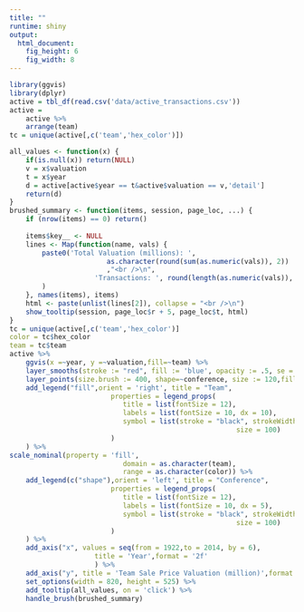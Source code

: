 ```yaml
---
title: ""
runtime: shiny
output:
  html_document:
    fig_height: 6
    fig_width: 8
---
```


```r
library(ggvis)
library(dplyr)
active = tbl_df(read.csv('data/active_transactions.csv'))
active = 
	active %>% 
	arrange(team)
tc = unique(active[,c('team','hex_color')])
```

```r
all_values <- function(x) {
	if(is.null(x)) return(NULL)
	v = x$valuation
	t = x$year
	d = active[active$year == t&active$valuation == v,'detail']
	return(d)
}
brushed_summary <- function(items, session, page_loc, ...) {
	if (nrow(items) == 0) return()
	
	items$key__ <- NULL
	lines <- Map(function(name, vals) {
		paste0('Total Valuation (millions): ',
					 	as.character(round(sum(as.numeric(vals)), 2))
					 	,"<br />\n",
					 'Transactions: ', round(length(as.numeric(vals)), 2)
		)
	}, names(items), items)
	html <- paste(unlist(lines[2]), collapse = "<br />\n")
	show_tooltip(session, page_loc$r + 5, page_loc$t, html)
}
tc = unique(active[,c('team','hex_color')]
color = tc$hex_color
team = tc$team
active %>%
	ggvis(x =~year, y =~valuation,fill=~team) %>%
	layer_smooths(stroke := "red", fill := 'blue', opacity := .5, se = T,span = .5) %>%
	layer_points(size.brush := 400, shape=~conference, size := 120,fillOpacity.brush := 1) %>%
	add_legend("fill",orient = 'right', title = "Team",
						 properties = legend_props(
						 	title = list(fontSize = 12),
						 	labels = list(fontSize = 10, dx = 10),
						 	symbol = list(stroke = "black", strokeWidth = 1,
						 								size = 100)
						 )
	) %>%
scale_nominal(property = 'fill',
							domain = as.character(team),
							range = as.character(color)) %>%
	add_legend(c("shape"),orient = 'left', title = "Conference",
						 properties = legend_props(
						 	title = list(fontSize = 12),
						 	labels = list(fontSize = 10, dx = 5),
						 	symbol = list(stroke = "black", strokeWidth = 2,
						 								size = 100)
						 )
	) %>%
	add_axis("x", values = seq(from = 1922,to = 2014, by = 6),
					 title = 'Year',format = '2f'
					 ) %>%
	add_axis("y", title = 'Team Sale Price Valuation (million)',format = '$.02f',title_offset = 75) %>%
	set_options(width = 820, height = 525) %>%
	add_tooltip(all_values, on = 'click') %>%
	handle_brush(brushed_summary)

```
